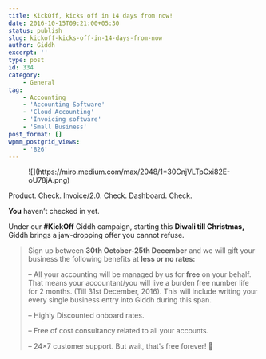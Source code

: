 ```yaml
---
title: KickOff, kicks off in 14 days from now!
date: 2016-10-15T09:21:00+05:30
status: publish
slug: kickoff-kicks-off-in-14-days-from-now
author: Giddh
excerpt: ''
type: post
id: 334
category:
    - General
tag:
    - Accounting
    - 'Accounting Software'
    - 'Cloud Accounting'
    - 'Invoicing software'
    - 'Small Business'
post_format: []
wpmm_postgrid_views:
    - '826'
---
```

<figure class="wp-block-image size-large">![](https://miro.medium.com/max/2048/1*30CnjVLTpCxi82E-oU78jA.png)</figure>Product. Check. Invoice/2.0. Check. Dashboard. Check.

**You** haven’t checked in yet.

Under our **\#KickOff** Giddh campaign, starting this **Diwali till Christmas,** Giddh brings a jaw-dropping offer you cannot refuse.

> Sign up between **30th October-25th December** and we will gift your business the following benefits at **less or no rates:**
> 
> – All your accounting will be managed by us for **free** on your behalf. That means your accountant/you will live a burden free number life for 2 months. (Till 31st December, 2016). This will include writing your every single business entry into Giddh during this span.
> 
> – Highly Discounted onboard rates.
> 
> – Free of cost consultancy related to all your accounts.
> 
> – 24×7 customer support. But wait, that’s free forever! 🙂